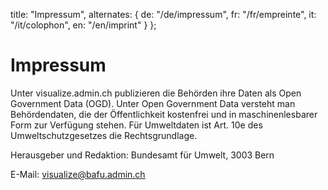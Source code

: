   title: "Impressum",
  alternates: {
    de: "/de/impressum",
    fr: "/fr/empreinte",
    it: "/it/colophon",
    en: "/en/imprint"
  }
};

# Impressum

Unter visualize.admin.ch publizieren die Behörden ihre Daten als Open Government Data (OGD). Unter Open Government Data versteht man Behördendaten, die der Öffentlichkeit kostenfrei und in maschinenlesbarer Form zur Verfügung stehen. Für Umweltdaten ist Art. 10e des Umweltschutzgesetzes die Rechtsgrundlage.

Herausgeber und Redaktion: Bundesamt für Umwelt, 3003 Bern

E-Mail: visualize@bafu.admin.ch

